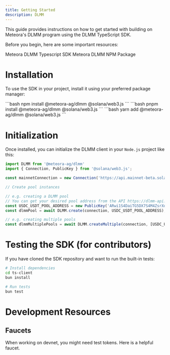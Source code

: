```yaml
---
title: Getting Started
description: DLMM
---
```


This guide provides instructions on how to get started with building on Meteora's DLMM program using the DLMM TypeScript SDK.

Before you begin, here are some important resources:

<CardGroup cols={3}>
  <Card title="Typescript SDK" icon="node-js" iconType="solid" href="https://github.com/MeteoraAg/dlmm-sdk/tree/main/ts-client">
    Meteora DLMM Typescript SDK
  </Card>
  <Card title="DLMM NPM Package" icon="npm" iconType="solid" href="https://www.npmjs.com/package/@meteora-ag/dlmm">
    Meteora DLMM NPM Package
  </Card>
</CardGroup>

# Installation

To use the SDK in your project, install it using your preferred package manager:

<Tabs>
  <Tab title="npm">
    ```bash
    npm install @meteora-ag/dlmm @solana/web3.js
    ```
  </Tab>
  <Tab title="pnpm">
    ```bash
    pnpm install @meteora-ag/dlmm @solana/web3.js
    ```
  </Tab>
  <Tab title="yarn">
    ```bash
    yarn add @meteora-ag/dlmm @solana/web3.js
    ```
  </Tab>
</Tabs>

# Initialization

Once installed, you can initialize the DLMM client in your `Node.js` project like this:

```typescript
import DLMM from '@meteora-ag/dlmm'
import { Connection, PublicKey } from '@solana/web3.js';

const mainnetConnection = new Connection('https://api.mainnet-beta.solana.com');

// Create pool instances

// e.g. creating a DLMM pool
// You can get your desired pool address from the API https://dlmm-api.meteora.ag/pair/all
const USDC_USDT_POOL_ADDRESS = new PublicKey('ARwi1S4DaiTG5DX7S4M4ZsrXqpMD1MrTmbu9ue2tpmEq')
const dlmmPool = await DLMM.create(connection, USDC_USDT_POOL_ADDRESS);

// e.g. creating multiple pools
const dlmmMultiplePools = await DLMM.createMultiple(connection, [USDC_USDT_POOL_ADDRESS, ...otherPoolAddresses]);
```

# Testing the SDK (for contributors)

If you have cloned the SDK repository and want to run the built-in tests:

```bash
# Install dependencies
cd ts-client
bun install

# Run tests
bun test
```

# Development Resources

## Faucets

<CardGroup cols={1}>
  <Card title="Devnet Faucet" icon="faucet" href="https://faucet.raccoons.dev/">
    <p>When working on devnet, you might need test tokens. Here is a helpful faucet.</p>
  </Card>
</CardGroup>